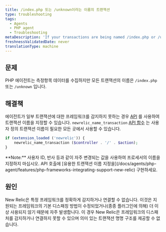 ```yaml
---
title: /index.php 또는 /unknown이라는 이름의 트랜잭션
type: troubleshooting
tags:
  - Agents
  - PHP agent
  - Troubleshooting
metaDescription: 'If your transactions are being named /index.php or /unknown, New Relic probably cannot accurately detect or hook into your framework.'
freshnessValidatedDate: never
translationType: machine
---
```


## 문제

PHP 에이전트는 측정항목 데이터를 수집하지만 모든 트랜잭션의 이름은 `/index.php` 또는 `/unknown` 입니다.

## 해결책

에이전트가 일부 트랜잭션에 대한 프레임워크를 감지하지 못하는 경우 [API](/docs/agents/php-agent/configuration/php-agent-api#api-name-wt) 를 사용하여 트랜잭션 이름을 지정할 수 있습니다. `newrelic_name_transaction` [API 함수](/docs/agents/php-agent/php-agent-api/newrelic_name_transaction/) 는 사용자 정의 트랜잭션 이름이 필요한 모든 곳에서 사용할 수 있습니다.

```php
if (extension_loaded ('newrelic')) {
    newrelic_name_transaction ($controller . '/' . $action);
}
```

<Callout variant="tip">
  <DNT>**Note:**</DNT> 사용자 ID, 반사 등과 같이 자주 변경되는 값을 사용하여 프로세서의 이름을 지정하지 마십시오. API 호출에 [유용한 트랜잭션 이름 지정을](/docs/agents/php-agent/features/php-frameworks-integrating-support-new-relic) 구현하세요.
</Callout>

## 원인

New Relic은 특정 프레임워크를 정확하게 감지하거나 연결할 수 없습니다. 이것은 지원되는 프레임워크의 기본 디스패칭 방법이 수정되었거나(종종 플러그인에 의해) 더 이상 사용되지 않기 때문에 자주 발생합니다. 이 경우 New Relic은 프레임워크의 디스패처를 감지하거나 연결하지 못할 수 있으며 의미 있는 트랜잭션 명명 구조를 제공할 수 없습니다.
